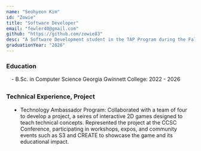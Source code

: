 ```yaml
---
name: "Seohyeon Kim"
id: "Zowie"
title: "Software Developer"
email: "fewler40@gmail.com"
github: "https://github.com/zowie83"
desc: "A Software Development student in the TAP Program during the Fall 2024 semester. I am a member of a group called Pixel 8, where we used Unity to develop a project focused on teaching the basics of binary and converting between binary and decimal numbers."
graduationYear: "2026"
---
```

### Education
<div style="margin-left:1em; margin-bottom:2em">
- B.Sc. in Computer Science Georgia Gwinnett College: 2022 - 2026
</div>

### Technical Experience, Project
<ul style="list-style-type: disc;width: 90%; margin-bottom: 2em; margin-left:1em">
<li>Technology Ambassador Program: Collaborated with a team of four to develop a project, a seires of interactive 2D games designed to teach technical concepts. Represented the project at the CCSC Conference, participating in workshops, expos, and community events such as S3 and CREATE to showcase the game and its educational impact.</li>
</ul>
